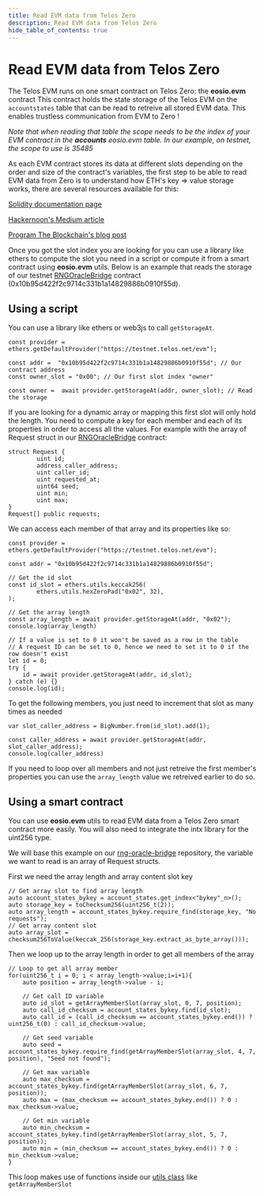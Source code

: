 ```yaml
---
title: Read EVM data from Telos Zero
description: Read EVM data from Telos Zero
hide_table_of_contents: true
---
```

# Read EVM data from Telos Zero

The Telos EVM runs on one smart contract on Telos Zero: the __eosio.evm__ contract
This contract holds the state storage of the Telos EVM on the `accountstates` table that can be read to retreive all stored EVM data. This enables trustless communication from EVM to Zero !

_Note that when reading that table the scope needs to be the index of your EVM contract in the __accounts__ eosio.evm table. In our example, on testnet, the scope to use is 35485_

As each EVM contract stores its data at different slots depending on the order and size of the contract's variables, the first step to be able to read EVM data from Zero is to understand how ETH's key => value storage works, there are several resources available for this:

[Solidity documentation page](https://docs.soliditylang.org/en/v0.8.13/internals/layout_in_storage.html)

[Hackernoon's Medium article](https://medium.com/hackernoon/getting-deep-into-ethereum-how-data-is-stored-in-ethereum-e3f669d96033)

[Program The Blockchain's blog post](https://programtheblockchain.com/posts/2018/03/09/understanding-ethereum-smart-contract-storage/)

Once you got the slot index you are looking for you can use a library like ethers to compute the slot you need in a script or compute it from a smart contract using __eosio.evm__ utils. Below is an example that reads the storage of our testnet [RNGOracleBridge](https://github.com/telosnetwork/rng-oracle-bridge/blob/main/evm/contracts/RNGOracleBridge.sol) contract (0x10b95d422f2c9714c331b1a14829886b0910f55d).

## Using a script

You can use a library like ethers or web3js to call `getStorageAt`.

```
const provider = ethers.getDefaultProvider("https://testnet.telos.net/evm");

const addr =  "0x10b95d422f2c9714c331b1a14829886b0910f55d"; // Our contract address
const owner_slot = "0x00"; // Our first slot index "owner"

const owner =  await provider.getStorageAt(addr, owner_slot); // Read the storage
```

If you are looking for a dynamic array or mapping this first slot will only hold the length. You need to compute a key for each member and each of its properties in order to access all the values. For example with the array of Request struct in our [RNGOracleBridge](https://github.com/telosnetwork/rng-oracle-bridge/blob/main/evm/contracts/RNGOracleBridge.sol) contract:

```  
struct Request {
        uint id;
        address caller_address;
        uint caller_id;
        uint requested_at;
        uint64 seed;
        uint min;
        uint max;
}
Request[] public requests;
```  
 
We can access each member of that array and its properties like so:
```
const provider = ethers.getDefaultProvider("https://testnet.telos.net/evm");

const addr = "0x10b95d422f2c9714c331b1a14829886b0910f55d";

// Get the id slot
const id_slot = ethers.utils.keccak256(
        ethers.utils.hexZeroPad("0x02", 32),
);

// Get the array length
const array_length = await provider.getStorageAt(addr, "0x02");
console.log(array_length)

// If a value is set to 0 it won't be saved as a row in the table
// A request ID can be set to 0, hence we need to set it to 0 if the row doesn't exist
let id = 0;
try {
    id = await provider.getStorageAt(addr, id_slot);
} catch (e) {}
console.log(id);
```

To get the following members, you just need to increment that slot as many times as needed
```
var slot_caller_address = BigNumber.from(id_slot).add(1);

const caller_address = await provider.getStorageAt(addr, slot_caller_address);
console.log(caller_address)
```

If you need to loop over all members and not just retreive the first member's properties you can use the `array_length` value we retreived earlier to do so.

## Using a smart contract

You can use __eosio.evm__ utils to read EVM data from a Telos Zero smart contract more easily. You will also need to integrate the intx library for the uint256 type.

We will base this example on our [rng-oracle-bridge](https://github.com/telosnetwork/rng-oracle-bridge/tree/main/antelope) repository, the variable we want to read is an array of Request structs.

First we need the array length and array content slot key
```
// Get array slot to find array length
auto account_states_bykey = account_states.get_index<"bykey"_n>();
auto storage_key = toChecksum256(uint256_t(2));
auto array_length = account_states_bykey.require_find(storage_key, "No requests");
// Get array content slot 
auto array_slot = checksum256ToValue(keccak_256(storage_key.extract_as_byte_array()));
```

Then we loop up to the array length in order to get all members of the array
```
// Loop to get all array member
for(uint256_t i = 0; i < array_length->value;i=i+1){
    auto position = array_length->value - i;
    
    // Get call ID variable
    auto id_slot = getArrayMemberSlot(array_slot, 0, 7, position); 
    auto call_id_checksum = account_states_bykey.find(id_slot);
    auto call_id = (call_id_checksum == account_states_bykey.end()) ? uint256_t(0) : call_id_checksum->value;

    // Get seed variable
    auto seed = account_states_bykey.require_find(getArrayMemberSlot(array_slot, 4, 7, position), "Seed not found");
    
    // Get max variable
    auto max_checksum = account_states_bykey.find(getArrayMemberSlot(array_slot, 6, 7, position));
    auto max = (max_checksum == account_states_bykey.end()) ? 0 : max_checksum->value;
    
    // Get min variable
    auto min_checksum = account_states_bykey.find(getArrayMemberSlot(array_slot, 5, 7, position));
    auto min = (min_checksum == account_states_bykey.end()) ? 0 : min_checksum->value;
}
```

This loop makes use of functions inside our [utils class](https://github.com/telosnetwork/rng-oracle-bridge/blob/main/antelope/include/util.hpp) like `getArrayMemberSlot`
